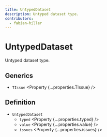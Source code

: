 ```yaml
---
title: UntypedDataset
description: Untyped dataset type.
contributors:
  - fabian-hiller
---
```



# UntypedDataset

Untyped dataset type.

## Generics

- `TIssue` <Property {...properties.TIssue} />

## Definition

- `UntypedDataset`
  - `typed` <Property {...properties.typed} />
  - `value` <Property {...properties.value} />
  - `issues` <Property {...properties.issues} />
